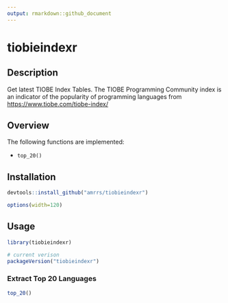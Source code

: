 ```yaml
---
output: rmarkdown::github_document
---
```


# tiobieindexr

## Description

Get latest TIOBE Index Tables. The TIOBE Programming Community index is an indicator of the popularity of programming languages from <https://www.tiobe.com/tiobe-index/>

## Overview

The following functions are implemented:

* `top_20()`

## Installation

```r
devtools::install_github("amrrs/tiobieindexr")
```

```r
options(width=120)
```

## Usage

```r
library(tiobieindexr)

# current verison
packageVersion("tiobieindexr")

```

### Extract Top 20 Languages

```r
top_20()
```


